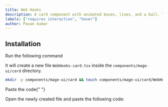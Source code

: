 ```yaml
---
title: Web Hooks
description: A card component with animated boxes, lines, and a ball. The component changes style on hover.
labels: ["requires interaction", "hover"]
author: Pavan kumar
---
```


<ComponentPreview name="card-web-hooks--docs" />

## Installation

<Steps>

<Step>Run the following command</Step>

It will create a new file `WebHooks-card.tsx` inside the `components/mage-ui/card` directory.

```bash
mkdir -p components/mage-ui/card && touch components/mage-ui/card/WebHooks-card.tsx
```

<Step>Paste the code</Step>{" "}

Open the newly created file and paste the following code:

```jsx file=<rootDir>/mage-ui/card/WebHooks-card.tsx

```

</Steps>

